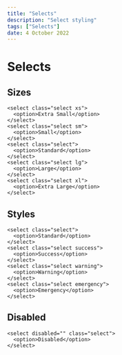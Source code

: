 ---
title: "Selects"
description: "Select styling"
tags: ["Selects"]
date: 4 October 2022
---

# Selects

## Sizes

```html-preview
<select class="select xs">
  <option>Extra Small</option>
</select>
<select class="select sm">
  <option>Small</option>
</select>
<select class="select">
  <option>Standard</option>
</select>
<select class="select lg">
  <option>Large</option>
</select>
<select class="select xl">
  <option>Extra Large</option>
</select>
```

## Styles

```html-preview
<select class="select">
  <option>Standard</option>
</select>
<select class="select success">
  <option>Success</option>
</select>
<select class="select warning">
  <option>Warning</option>
</select>
<select class="select emergency">
  <option>Emergency</option>
</select>
```

## Disabled

```html-preview
<select disabled="" class="select">
  <option>Disabled</option>
</select>
```
